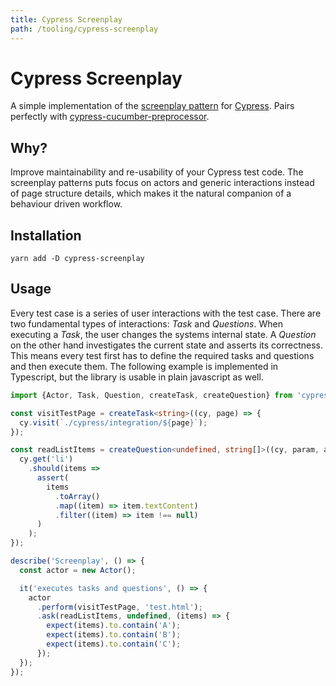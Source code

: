 ```yaml
---
title: Cypress Screenplay
path: /tooling/cypress-screenplay
---
```


# Cypress Screenplay

A simple implementation of the [screenplay pattern] for [Cypress][cypress].
Pairs perfectly with [cypress-cucumber-preprocessor].

[cypress-cucumber-preprocessor]:
  https://github.com/TheBrainFamily/cypress-cucumber-preprocessor
[screenplay pattern]:
  https://www.infoq.com/articles/Beyond-Page-Objects-Test-Automation-Serenity-Screenplay/
[cypress]: https://cypress.io

## Why?

Improve maintainability and re-usability of your Cypress test code. The
screenplay patterns puts focus on actors and generic interactions instead of
page structure details, which makes it the natural companion of a behaviour
driven workflow.

## Installation

```shell script
yarn add -D cypress-screenplay
```

## Usage

Every test case is a series of user interactions with the test case. There are
two fundamental types of interactions: _Task_ and _Questions_. When executing a
_Task_, the user changes the systems internal state. A _Question_ on the other
hand investigates the current state and asserts its correctness. This means
every test first has to define the required tasks and questions and then execute
them. The following example is implemented in Typescript, but the library is
usable in plain javascript as well.

```typescript
import {Actor, Task, Question, createTask, createQuestion} from 'cypress-screenplay';

const visitTestPage = createTask<string>((cy, page) => {
  cy.visit(`./cypress/integration/${page}`);
});

const readListItems = createQuestion<undefined, string[]>((cy, param, assert) => {
  cy.get('li')
    .should(items =>
      assert(
        items
          .toArray()
          .map((item) => item.textContent)
          .filter((item) => item !== null)
      )
    );
});

describe('Screenplay', () => {
  const actor = new Actor();

  it('executes tasks and questions', () => {
    actor
      .perform(visitTestPage, 'test.html');
      .ask(readListItems, undefined, (items) => {
        expect(items).to.contain('A');
        expect(items).to.contain('B');
        expect(items).to.contain('C');
      });
  });
});
```
